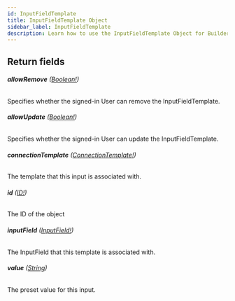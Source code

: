 ```yaml
---
id: InputFieldTemplate
title: InputFieldTemplate Object
sidebar_label: InputFieldTemplate
description: Learn how to use the InputFieldTemplate Object for Builder's API.
---
```


## Return fields

###### <b>allowRemove</b> ([Boolean!](/docs/composer/builder/api/schema/scalar/Boolean.mdx))

Specifies whether the signed-in User can remove the InputFieldTemplate.

###### <b>allowUpdate</b> ([Boolean!](/docs/composer/builder/api/schema/scalar/Boolean.mdx))

Specifies whether the signed-in User can update the InputFieldTemplate.

###### <b>connectionTemplate</b> ([ConnectionTemplate!](/docs/composer/builder/api/schema/object/ConnectionTemplate.mdx))

The template that this input is associated with.

###### <b>id</b> ([ID!](/docs/composer/builder/api/schema/scalar/ID.mdx))

The ID of the object

###### <b>inputField</b> ([InputField!](/docs/composer/builder/api/schema/object/InputField.mdx))

The InputField that this template is associated with.

###### <b>value</b> ([String](/docs/composer/builder/api/schema/scalar/String.mdx))

The preset value for this input.
